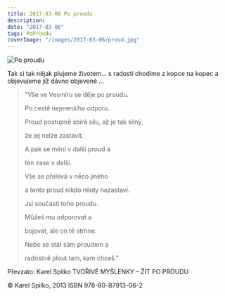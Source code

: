 ```yaml
---
title: 2017-03-06 Po proudu
description:
date: "2017-03-06"
tags: PoProudu
coverImage: "/images/2017-03-06/proud.jpg"
---
```



<Image
  src="/images/2017-03-06/proud.jpg"
  alt="Po proudu"
  width={1280}
  height={750}
  priority
  className="next-image"
/>

Tak si tak nějak plujeme životem... s radostí chodíme z kopce na kopec a objevujeme již dávno objevené ...

> "Vše ve Vesmíru se děje po proudu.
> 
> Po cestě nejmenšího odporu.
> 
> Proud postupně sbírá sílu, až je tak silný,
> 
> že jej nelze zastavit.
> 
> A pak se mění v další proud a
> 
> ten zase v další.
> 
> Vše se přelévá v něco jiného
> 
> a tento proud nikdo nikdy nezastaví.
> 
> Jsi součástí toho proudu.
> 
> Můžeš mu odporovat a
> 
> bojovat, ale on tě strhne.
> 
> Nebo se stát sám proudem a
> 
> radostně plout tam, kam chceš."

Převzato: Karel Spilko TVOŘIVÉ MYŠLENKY – ŽÍT PO PROUDU

© Karel Spilko, 2013 ISBN 978-80-87913-06-2
